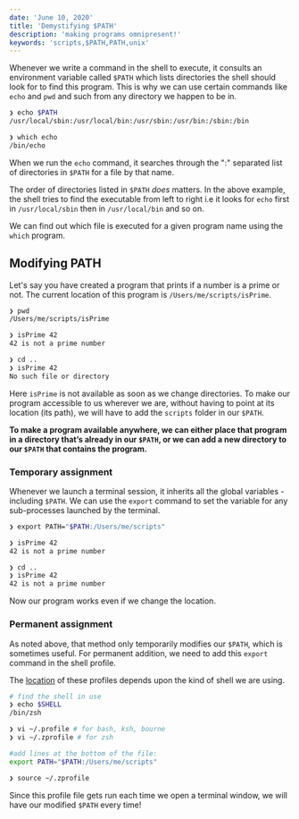 ```yaml
---
date: 'June 10, 2020'
title: 'Demystifying $PATH'
description: 'making programs omnipresent!'
keywords: 'scripts,$PATH,PATH,unix'
---
```


Whenever we write a command in the shell to execute, it consults an environment variable called `$PATH`
which lists directories the shell should look for to find this program.
This is why we can use certain commands like `echo` and `pwd` and such from any directory we happen to be in.

```bash
❯ echo $PATH
/usr/local/sbin:/usr/local/bin:/usr/sbin:/usr/bin:/sbin:/bin

❯ which echo
/bin/echo
```

When we run the `echo` command, it searches through the ":" separated list of directories in `$PATH` for a file by that name.

The order of directories listed in `$PATH` _does_ matters. In the above example, the shell tries to find the executable from left to right
i.e it looks for `echo` first in `/usr/local/sbin` then in `/usr/local/bin` and so on.

We can find out which file is executed for a given program name using the `which` program.

## Modifying PATH

Let's say you have created a program that prints if a number is a prime or not.
The current location of this program is `/Users/me/scripts/isPrime`.

```bash
❯ pwd
/Users/me/scripts/isPrime

❯ isPrime 42
42 is not a prime number

❯ cd ..
❯ isPrime 42
No such file or directory
```

Here `isPrime` is not available as soon as we change directories.
To make our program accessible to us wherever we are, without having to point at its location (its path),
we will have to add the `scripts` folder in our `$PATH`.

**To make a program available anywhere, we can either place that program in a directory that’s already in our `$PATH`, or we can add a new directory to our `$PATH` that contains the program.**

### Temporary assignment

Whenever we launch a terminal session, it inherits all the global variables - including `$PATH`.
We can use the `export` command to set the variable for any sub-processes launched by the terminal.

```bash
❯ export PATH="$PATH:/Users/me/scripts"

❯ isPrime 42
42 is not a prime number

❯ cd ..
❯ isPrime 42
42 is not a prime number
```

Now our program works even if we change the location.

### Permanent assignment

As noted above, that method only temporarily modifies our `$PATH`, which is sometimes useful.
For permanent addition, we need to add this `export` command in the shell profile.

The [location](https://unix.stackexchange.com/questions/117467/how-to-permanently-set-environmental-variables) of these profiles depends upon the kind of shell we are using.

```bash
# find the shell in use
❯ echo $SHELL
/bin/zsh

❯ vi ~/.profile # for bash, ksh, bourne
❯ vi ~/.zprofile # for zsh

#add lines at the bottom of the file:
export PATH="$PATH:/Users/me/scripts"

❯ source ~/.zprofile
```

Since this profile file gets run each time we open a terminal window, we will have our modified `$PATH` every time!
